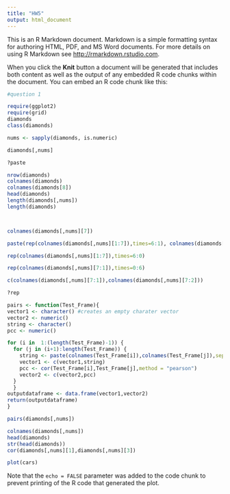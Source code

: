 ```yaml
---
title: "HW5"
output: html_document
---
```


This is an R Markdown document. Markdown is a simple formatting syntax for authoring HTML, PDF, and MS Word documents. For more details on using R Markdown see <http://rmarkdown.rstudio.com>.

When you click the **Knit** button a document will be generated that includes both content as well as the output of any embedded R code chunks within the document. You can embed an R code chunk like this:

```r
#question 1

require(ggplot2)
require(grid)
diamonds
class(diamonds)

nums <- sapply(diamonds, is.numeric)

diamonds[,nums]

?paste

nrow(diamonds)
colnames(diamonds)
colnames(diamonds[8])
head(diamonds)
length(diamonds[,nums])
length(diamonds)



colnames(diamonds[,nums][7])

paste(rep(colnames(diamonds[,nums][1:7]),times=6:1), colnames(diamonds[,nums][7:1]), sep = "-"))

rep(colnames(diamonds[,nums][1:7]),times=6:0)

rep(colnames(diamonds[,nums][7:1]),times=0:6)

c(colnames(diamonds[,nums][7:1]),colnames(diamonds[,nums][7:2]))

?rep
```

```r

pairs <- function(Test_Frame){
vector1 <- character() #creates an empty charater vector
vector2 <- numeric()
string <- character()
pcc <- numeric()

for (i in  1:(length(Test_Frame)-1)) {
  for (j in (i+1):length(Test_Frame)) {
    string <- paste(colnames(Test_Frame[i]),colnames(Test_Frame[j]),sep="-")
    vector1 <- c(vector1,string)
    pcc <- cor(Test_Frame[i],Test_Frame[j],method = "pearson")
    vector2 <- c(vector2,pcc)
  }
  }
outputdataframe <- data.frame(vector1,vector2)
return(outputdataframe)
}

pairs(diamonds[,nums])

colnames(diamonds[,nums])
head(diamonds)
str(head(diamonds))
cor(diamonds[,nums][1],diamonds[,nums][3])
```

```r
plot(cars)
```

Note that the `echo = FALSE` parameter was added to the code chunk to prevent printing of the R code that generated the plot.
